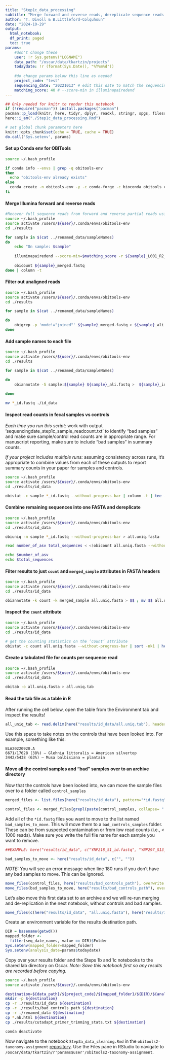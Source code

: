 ```yaml
---
title: "Step1c_data_processing"
subtitle: "Merge forward and reverse reads, dereplicate sequence reads across samples, and remove control and bad samples."
author: "T. Divoll & B.Littleford-Colquhoun"
date: "2024-10-29"
output: 
  html_notebook:
  df_print: paged
  toc: true
params:
    #don't change these
    user: !r Sys.getenv("LOGNAME")
    data_path: "/oscar/data/tkartzin/projects"
    todaydate: !r (format(Sys.Date(), "%Y%m%d"))
  
    #do change params below this line as needed
    project_code: "test"
    sequencing_date: "20221013" # edit this date to match the sequencing date of the run you are working on (i.e. date should match directory label)
    matching_score: 40 # --score-min in illuminapairedend
---
```

```r
## Only needed for knitr to render this notebook
if (!require("pacman")) install.packages("pacman")
pacman::p_load(knitr, here, tidyr, dplyr, readxl, stringr, spgs, filesstrings)
here::i_am("./Step1c_data_processing.Rmd")
```

```r
# set global chunk parameters here
knitr::opts_chunk$set(echo = TRUE, cache = TRUE)
do.call('Sys.setenv', params)
```

#### Set up Conda env for OBITools
```bash
source ~/.bash_profile

if conda info --envs | grep -q obitools-env
then 
  echo "obitools-env already exists" 
else 
  conda create -n obitools-env -y -c conda-forge -c bioconda obitools ecoprimers ecopcr python=2.7 
fi
```

#### Merge Illumina forward and reverse reads
```bash
#Recover full sequence reads from forward and reverse partial reads using illuminapairedend command in obitools
source ~/.bash_profile
source activate /users/${user}/.conda/envs/obitools-env
cd ./results

for sample in $(cat ../renamed_data/sampleNames)
do
    echo "On sample: $sample"
    
    illuminapairedend --score-min=$matching_score -r ${sample}_L001_R2_001_trimmed.fastq.gz ${sample}_L001_R1_001_trimmed.fastq.gz > ${sample}_merged.fastq
    
    obicount ${sample}_merged.fastq
done | column -t
```

#### Filter out unaligned reads
```bash
source ~/.bash_profile
source activate /users/${user}/.conda/envs/obitools-env
cd ./results

for sample in $(cat ../renamed_data/sampleNames)

do
    obigrep -p 'mode!="joined"' ${sample}_merged.fastq > ${sample}_ali.fastq
done
```

#### Add sample names to each file
```bash
source ~/.bash_profile
source activate /users/${user}/.conda/envs/obitools-env
cd ./results

for sample in $(cat ../renamed_data/sampleNames)

do
    obiannotate -S sample:${sample} ${sample}_ali.fastq >  ${sample}_id.fastq
    
done

mv *_id.fastq ./id_data
```

#### Inspect read counts in fecal samples vs controls
*Each time you run this script:* work with output 'sequencingdate_step1c_sample_readcount.txt' to identify "bad samples" and make sure sample/control read counts are in appropriate range. For manuscript reporting, make sure to include "bad samples" in summary counts.

*If your project includes multiple runs:* assuming consistency across runs, it's appropriate to combine values from each of these outputs to report summary counts in your paper for samples and controls. 

```bash
source ~/.bash_profile
source activate /users/${user}/.conda/envs/obitools-env
cd ./results/id_data

obistat -c sample *_id.fastq --without-progress-bar | column -t | tee -a ${sequencing_date}_step1c_sample_readcount.txt
```

#### Combine remaining sequences into one FASTA and dereplicate
```bash
source ~/.bash_profile
source activate /users/${user}/.conda/envs/obitools-env
cd ./results/id_data

obiuniq -m sample *_id.fastq --without-progress-bar > all.uniq.fasta

read number_of_asv total_sequences < <(obicount all.uniq.fasta --without-progress-bar)

echo $number_of_asv
echo $total_sequences
```

#### Filter results to just `count` and `merged_sample` attributes in FASTA headers
```bash
source ~/.bash_profile
source activate /users/${user}/.conda/envs/obitools-env
cd ./results/id_data

obiannotate -k count -k merged_sample all.uniq.fasta > $$ ; mv $$ all.uniq.fasta
```

#### Inspect the `count` attribute
```bash
source ~/.bash_profile
source activate /users/${user}/.conda/envs/obitools-env
cd ./results/id_data

# get the counting statistics on the ‘count’ attribute
obistat -c count all.uniq.fasta --without-progress-bar | sort -nk1 | head -20 | column -t | tee -a seq_count_table.txt
```

#### Create a tabulated file for counts per sequence read
```bash
source ~/.bash_profile
source activate /users/${user}/.conda/envs/obitools-env
cd ./results/id_data

obitab -o all.uniq.fasta > all.uniq.tab
```

#### Read the tab file as a table in R
After running the cell below, open the table from the Environment tab and inspect the results!
```r
all_uniq_tab <- read.delim(here("results/id_data/all.uniq.tab"), header=TRUE)
```

Use this space to take notes on the controls that have been looked into. For example, something like this: 
```
BLA20220920.A
6671/17628 (38%) – Glehnia littoralis = American silvertop
3442/5438 (63%) – Musa balbisiana = plantain
```

#### Move all the control samples and "bad" samples over to an archive directory
Now that the controls have been looked into, we can move the sample files over to a folder called `control_samples`
```r
merged_files <- list.files(here("results/id_data"), pattern="*id.fastq", full.names = T)
```

```r
control_files <- merged_files[grepl(paste(control_samples, collapse= "|"), merged_files)]
```

Add all of the `*id.fastq` files you want to move to the list named `bad_samples_to_move`. This will move them to a `bad_controls_samples` folder. These can be from suspected contamination or from low read counts (i.e., < 1000 reads). Make sure you write the full file name for each sample you want to remove. 
```r
##EXAMPLE: here("results/id_data", c("YNP218_S1_id.fastq", "YNP297_S13_id.fastq")) 

bad_samples_to_move <- here("results/id_data", c("", ""))
```

*NOTE:* You will see an error message when line 180 runs if you don't have any bad samples to move. This can be ignored.
```r
move_files(control_files, here("results/bad_controls_path"), overwrite = FALSE)
move_files(bad_samples_to_move, here("results/bad_controls_path"), overwrite = FALSE)
```

Let's also move this first data set to an archive and we will re-run merging and de-replication in the next notebook, without controls and bad samples.
```r
move_files(c(here("results/id_data", "all.uniq.fasta"), here("results/id_data", "all.uniq.tab")), here("results/bad_controls_path"), overwrite = FALSE)
```

Create an environment variable for the results destination path.
```r
DIR = basename(getwd())
mapped_folder <- 
  filter(seq_date_names, value == DIR)$Folder
Sys.setenv(mapped_folder=mapped_folder)
Sys.setenv(analysis_date=params$todaydate)
```

Copy over your results folder and the Steps 1b and 1c notebooks to the shared lab directory on Oscar.
*Note: Save this notebook first so any results are recorded before copying.*
```bash
source ~/.bash_profile
source activate /users/${user}/.conda/envs/obitools-env

destination=${data_path}/${project_code}/${mapped_folder}/${DIR}/${analysis_date}_${user}
mkdir -p ${destination}
cp -r ./results/id_data ${destination}
cp -r ./results/bad_controls_path ${destination}
cp -r ./renamed_data ${destination}
cp *.nb.html ${destination}
cp ./results/cutadapt_primer_trimming_stats.txt ${destination}

conda deactivate
```

Now navigate to the notebook `Step3a_data_cleaning.Rmd` in the `obitools2-taxonomy-assignment` [repository](https://github.com/trklab-metabarcoding/obitools2-taxonomy-assignment). Use the Files pane in RStudio to navigate to `/oscar/data/tkartzin/r'params$user'/obitools2-taxonomy-assignment`.
